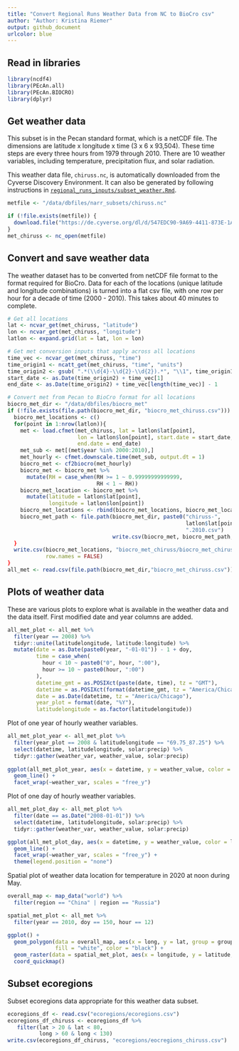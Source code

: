 ```yaml
---
title: "Convert Regional Runs Weather Data from NC to BioCro csv"
author: "Author: Kristina Riemer"
output: github_document
urlcolor: blue
---
```


## Read in libraries

```r
library(ncdf4)
library(PEcAn.all)
library(PEcAn.BIOCRO)
library(dplyr)
```

## Get weather data

This subset is in the Pecan standard format, which is a netCDF file. The dimensions are latitude x longitude x time (3 x 6 x 93,504). These time steps are every three hours from 1979 through 2010. There are 10 weather variables, including temperature, precipitation flux, and solar radiation. 

This weather data file, `chiruss.nc`, is automatically downloaded from the Cyverse Discovery Environment. It can also be generated by following instructions in [`regional_runs_inputs/subset_weather.Rmd`](https://github.com/cct-datascience/model-vignettes/blob/master/BioCro/DARPA/regional_runs_inputs/subset_weather.Rmd). 

```r

metfile <- "/data/dbfiles/narr_subsets/chiruss.nc"

if (!file.exists(metfile)) {
  download.file("https://de.cyverse.org/dl/d/547EDC90-9A69-4411-873E-1A054483EF4E/chiruss.nc", metfile)
}
met_chiruss <- nc_open(metfile)
```

## Convert and save weather data

The weather dataset has to be converted from netCDF file format to the format required for BioCro. Data for each of the locations (unique latitude and longitude combinations) is turned into a flat csv file, with one row per hour for a decade of time (2000 - 2010). This takes about 40 minutes to complete. 

```r
# Get all locations
lat <- ncvar_get(met_chiruss, "latitude")
lon <- ncvar_get(met_chiruss, "longitude")
latlon <- expand.grid(lat = lat, lon = lon)

# Get met conversion inputs that apply across all locations
time_vec <- ncvar_get(met_chiruss, "time")
time_origin1 <- ncatt_get(met_chiruss, "time", "units")
time_origin2 <- gsub( ".*(\\d{4}-\\d{2}-\\d{2}).*", "\\1", time_origin1$value)
start_date <- as.Date(time_origin2) + time_vec[1]
end_date <- as.Date(time_origin2) + time_vec[length(time_vec)] - 1

# Convert met from Pecan to BioCro format for all locations
biocro_met_dir <- "/data/dbfiles/biocro_met" 
if (!file.exists(file.path(biocro_met_dir, "biocro_met_chiruss.csv"))) {
  biocro_met_locations <- c()
  for(point in 1:nrow(latlon)){
    met <- load.cfmet(met_chiruss, lat = latlon$lat[point], 
                      lon = latlon$lon[point], start.date = start_date, 
                      end.date = end_date)
    met_sub <- met[(met$year %in% 2000:2010),] 
    met_hourly <- cfmet.downscale.time(met_sub, output.dt = 1)
    biocro_met <- cf2biocro(met_hourly)
    biocro_met <- biocro_met %>%
      mutate(RH = case_when(RH >= 1 ~ 0.99999999999999,
                            RH < 1 ~ RH))
    biocro_met_location <- biocro_met %>% 
      mutate(latitude = latlon$lat[point], 
             longitude = latlon$lon[point])
    biocro_met_locations <- rbind(biocro_met_locations, biocro_met_location)
    biocro_met_path <- file.path(biocro_met_dir, paste0("chiruss-", 
                                                        latlon$lat[point], "-", latlon$lon[point], 
                                                        ".2010.csv")
                                 write.csv(biocro_met, biocro_met_path, row.names = FALSE)
  }
  write.csv(biocro_met_locations, "biocro_met_chiruss/biocro_met_chiruss.csv", 
            row.names = FALSE)
}
all_met <- read.csv(file.path(biocro_met_dir,"biocro_met_chiruss.csv"))
```

## Plots of weather data

These are various plots to explore what is available in the weather data and the data itself. First modified date and year columns are added. 

```r
all_met_plot <- all_met %>% 
  filter(year == 2008) %>% 
  tidyr::unite(latitudelongitude, latitude:longitude) %>% 
  mutate(date = as.Date(paste0(year, "-01-01")) - 1 + doy, 
         time = case_when(
           hour < 10 ~ paste0("0", hour, ":00"), 
           hour >= 10 ~ paste0(hour, ":00")
         ), 
         datetime_gmt = as.POSIXct(paste(date, time), tz = "GMT"), 
         datetime = as.POSIXct(format(datetime_gmt, tz = "America/Chicago")), 
         date = as.Date(datetime, tz = "America/Chicago"), 
         year_plot = format(date, "%Y"), 
         latitudelongitude = as.factor(latitudelongitude)) 
```

Plot of one year of hourly weather variables. 

```r
all_met_plot_year <- all_met_plot %>% 
  filter(year_plot == 2008 & latitudelongitude == "69.75_87.25") %>%
  select(datetime, latitudelongitude, solar:precip) %>% 
  tidyr::gather(weather_var, weather_value, solar:precip)
  
ggplot(all_met_plot_year, aes(x = datetime, y = weather_value, color = latitudelongitude)) +
  geom_line() +
  facet_wrap(~weather_var, scales = "free_y")
```

Plot of one day of hourly weather variables. 

```r
all_met_plot_day <- all_met_plot %>% 
  filter(date == as.Date("2008-01-01")) %>% 
  select(datetime, latitudelongitude, solar:precip) %>% 
  tidyr::gather(weather_var, weather_value, solar:precip)

ggplot(all_met_plot_day, aes(x = datetime, y = weather_value, color = latitudelongitude)) +
  geom_line() +
  facet_wrap(~weather_var, scales = "free_y") +
  theme(legend.position = "none")
```

Spatial plot of weather data location for temperature in 2020 at noon during May. 

```r
overall_map <- map_data("world") %>% 
  filter(region == "China" | region == "Russia")

spatial_met_plot <- all_met %>% 
  filter(year == 2010, doy == 150, hour == 12)

ggplot() +
  geom_polygon(data = overall_map, aes(x = long, y = lat, group = group), 
               fill = "white", color = "black") +
  geom_raster(data = spatial_met_plot, aes(x = longitude, y = latitude, fill = Temp)) +
  coord_quickmap()
```

## Subset ecoregions

Subset ecoregions data appropriate for this weather data subset. 

```r
ecoregions_df <- read.csv("ecoregions/ecoregions.csv")
ecoregions_df_chiruss <- ecoregions_df %>% 
   filter(lat > 20 & lat < 80,
          long > 60 & long < 130)
write.csv(ecoregions_df_chiruss, "ecoregions/eocregions_chiruss.csv")
```

